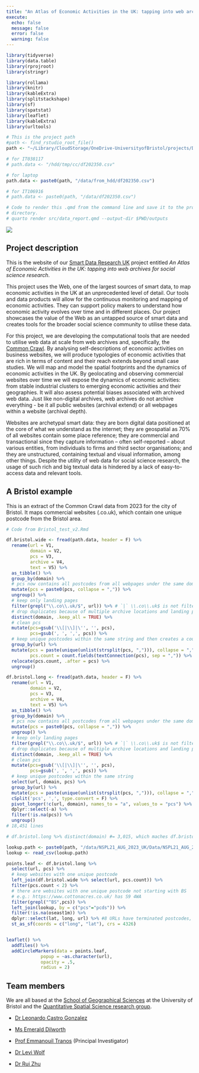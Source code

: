 ```yaml
---
title: "An Atlas of Economic Activities in the UK: tapping into web archives for social science research"
execute:
  echo: false
  message: false
  error: false
  warning: false
---
```


```r
library(tidyverse)
library(data.table)
library(rprojroot)
library(stringr)

library(rollama)
library(knitr)
library(kableExtra)
library(splitstackshape) 
library(sf)
library(spatstat)
library(leaflet)
library(kableExtra)
library(urltools)

# This is the project path
#path <- find_rstudio_root_file()
path <- "~/Library/CloudStorage/OneDrive-UniversityofBristol/projects/DFA"

# for IT038117
# path.data <- "/hdd/tmp/cc/df202350.csv"

# for laptop
path.data <- paste0(path, "/data/from_hdd/df202350.csv")

# for IT106916
# path.data <- paste0(path, "/data/df202350.csv")

# Code to render this .qmd from the command line and save it to the project
# directory.
# quarto render src/data_report.qmd --output-dir $PWD/outputs
```


![](images/London_data_week.jpeg)

## Project description

This is the website of our [Smart Data Research UK](https://www.sdruk.ukri.org/2024/05/21/funding-new-smart-data-research/) project entitled *An Atlas of Economic Activities in the UK: tapping into web archives for social science research*.

This project uses the Web, one of the largest sources of smart data, to map economic activities in the UK at an unprecedented level of detail. Our tools and data products will allow for the continuous monitoring and mapping of economic activities. They can support policy makers to understand how economic activity evolves over time and in different places. Our project showcases the value of the Web as an untapped source of smart data and creates tools for the broader social science community to utilise these data. 

For this project, we are developing the computational tools that are needed to utilise web data at scale from web archives and, specifically, the [Common Crawl](https://commoncrawl.org/). By analysing self-descriptions of economic activities on business websites, we will produce typologies of economic activities that are rich in terms of content and their reach extends beyond small case studies. We will map and model the spatial footprints and the dynamics of economic activities in the UK. By geolocating and observing commercial websites over time we will expose the dynamics of economic activities: from stable industrial clusters to emerging economic activities and their geographies. It will also assess potential biases associated with archived web data. Just like non-digital archives, web archives do not archive everything - be it all public websites (archival extend) or all webpages within a website (archival depth).

Websites are archetypal smart data: they are born digital data positioned at the core of what we understand as the internet; they are geospatial as 70% of all websites contain some place reference; they are commercial and transactional since they capture information -- often self-reported -- about various entities, from individuals to firms and third sector organisations; and they are unstructured, containing textual and visual information, among other things. Despite the utility of web data for social science research, the usage of such rich and big textual data is hindered by a lack of easy-to-access data and relevant tools.

## A Bristol example

This is an extract of the Common Crawl data from 2023 for the city of Bristol. It maps commercial websites (.co.uk), which contain one unique postcode from the Bristol area.

```r
# Code from Bristol_test_v2.Rmd

df.bristol.wide <- fread(path.data, header = F) %>% 
  rename(url = V1,
         domain = V2,
         pcs = V3,
         archive = V4,
         text = V5) %>% 
  as_tibble() %>% 
  group_by(domain) %>% 
  # pcs now contains all postcodes from all webpages under the same domain
  mutate(pcs = paste0(pcs, collapse = ",")) %>% 
  ungroup() %>% 
  # keep only landing pages
  filter(grepl("\\.co\\.uk/$", url)) %>% # `|` \\.co\\.uk$ is not filtered out
  # drop duplicates because of multiple archive locations and landing page duplicates (both http and https)
  distinct(domain, .keep_all = TRUE) %>% 
  # clean pcs
  mutate(pcs=gsub('\\[|\\]|\'', '', pcs),
         pcs=gsub(', ', ',', pcs)) %>% 
  # keep unique postcodes within the same string and then creates a count
  group_by(url) %>% 
  mutate(pcs = paste(unique(unlist(strsplit(pcs, ","))), collapse = ","),
         pcs.count = count.fields(textConnection(pcs), sep = ",")) %>% 
  relocate(pcs.count, .after = pcs) %>% 
  ungroup()

df.bristol.long <- fread(path.data, header = F) %>% 
  rename(url = V1,
         domain = V2,
         pcs = V3,
         archive = V4,
         text = V5) %>% 
  as_tibble() %>% 
  group_by(domain) %>% 
  # pcs now contains all postcodes from all webpages under the same domain
  mutate(pcs = paste0(pcs, collapse = ",")) %>% 
  ungroup() %>% 
  # keep only landing pages
  filter(grepl("\\.co\\.uk/$", url)) %>% # `|` \\.co\\.uk$ is not filtered out
  # drop duplicates because of multiple archive locations and landing page duplicates (both http and https)
  distinct(domain, .keep_all = TRUE) %>% 
  # clean pcs
  mutate(pcs=gsub('\\[|\\]|\'', '', pcs),
         pcs=gsub(', ', ',', pcs)) %>% 
  # keep unique postcodes within the same string
  select(url, domain, pcs) %>% 
  group_by(url) %>% 
  mutate(pcs = paste(unique(unlist(strsplit(pcs, ","))), collapse = ",")) %>% 
  cSplit('pcs', ',', type.convert = F) %>% 
  pivot_longer(!c(url, domain), names_to = "a", values_to = "pcs") %>% 
  dplyr::select(-a) %>%
  filter(!is.na(pcs)) %>% 
  ungroup()
# 18,451 lines           

# df.bristol.long %>% distinct(domain) #= 3,015, which maches df.bristol.wide 

lookup.path <- paste0(path, "/data/NSPL21_AUG_2023_UK/Data/NSPL21_AUG_2023_UK.csv")
lookup <- read_csv(lookup.path)

points.leaf <- df.bristol.long %>% 
  select(url, pcs) %>% 
  # keep websites with one unique postcode
  left_join(df.bristol.wide %>% select(url, pcs.count)) %>% 
  filter(pcs.count < 2) %>% 
  # there are websites with one unique postcode not starting with BS
  # e.g.: https://www.cottonacres.co.uk/ has S9 4WA 
  filter(grepl("^BS",pcs)) %>%   
  left_join(lookup, by = c("pcs"="pcds")) %>% 
  filter(!is.na(oseast1m)) %>%
  dplyr::select(lat, long, url) %>% #8 URLs have terminated postcodes, 677 in Channel Islands
  st_as_sf(coords = c("long", "lat"), crs = 4326) 


leaflet() %>%
  addTiles() %>%
  addCircleMarkers(data = points.leaf,
             popup = ~as.character(url),
             opacity = .5,
             radius = 2)
```
## Team members

We are all based at the [School of Geographical Sciences](https://www.bristol.ac.uk/geography/) at the University of Bristol and the [Quantitative Spatial Science research group](https://quss.blogs.bristol.ac.uk/).

- [Dr Leonardo Castro Gonzalez](https://leonardocastro.github.io/)

- [Ms Emerald Dilworth](https://www.linkedin.com/in/emeralddilworth/?originalSubdomain=uk)

- [Prof Emmanouil Tranos](https://etranos.info/) (Principal Investigator)

- [Dr Levi Wolf](https://www.bristol.ac.uk/geography/people/levi-wolf/overview.html)

- [Dr Rui Zhu](https://www.bristol.ac.uk/geography/people/rui-zhu/overview.html)

<!-- The project will deliver a data product, a dynamic inventory of commercial websites, including their URLs, timestamps, associated geolocations and typologies of economic activities - the Atlas of Economic Activities in the UK. We will design our code so that it can incorporate past and future versions of the CC data. Due to the UK legislation, we cannot openly provide the web data and text we will mine from the CC. Instead, the data product will include a workflow to the CC for other researchers to mine the content of archived websites of interest. We will collaborate with the Consumer Data Research Centre (CDRC) to produce an interactive visualisation (web map). The Atlas does not aim to replace SIC codes, but instead to complement them by providing a dynamic and flexible typology economic of activities. Researchers and policy makers interested in the distribution and evolution of economic activities will directly benefit as they will obtain a detailed understanding of the (co)location of economic activities even at the building level and over time. -->

<!-- We will openly disseminate the code we will develop in a small library and reproducible notebooks. We expect our tools to be used by other researchers (1) interested in business-related questions who will directly use our code to mine commercial websites, e.g. for tracing R&D and innovation activities; and (2) who want to analyse other subsets of the web such as UK governmental websites (.gov.uk) or other country code top-level domain (ccTLD - .de) to answer substantive questions within their research domains. -->
